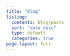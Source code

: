 ```yaml
---
title: "Blog"
listing:
  contents: blog/posts
  sort: "date desc"
  type: default
  categories: true
page-layout: full
---
```



